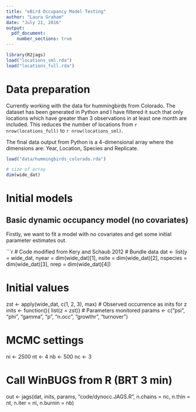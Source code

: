 ```yaml
---
title: "eBird Occupancy Model Testing"
author: "Laura Graham"
date: "July 21, 2016"
output: 
  pdf_document:
    number_sections: true
---
```

```r
library(R2jags)
load("locations_sml.rda")
load("locations_full.rda")
```

# Data preparation
Currently working with the data for hummingbirds from Colorado. The dataset has been generated in Python and I have filtered it such that only locations which have greater than 3 observations in at least one month are included. This reduces the number of locations from `r nrow(locations_full)` to `r nrow(locations_sml)`. 

The final data output from Python is a 4-dimensional array where the dimensions are: Year, Location, Species and Replicate. 

```r
load("data/hummingbirds_colorado.rda")

# size of array
dim(wide_dat)
```

# Initial models
## Basic dynamic occupancy model (no covariates)

Firstly, we want to fit a model with no covariates and get some initial parameter estimates out.

```r
# Code modified from Kery and Schaub 2012
# Bundle data
dat <- list(y = wide_dat, nyear = dim(wide_dat)[1], nsite = dim(wide_dat)[2], nspecies = dim(wide_dat)[3], nrep = dim(wide_dat)[4])

# Initial values
zst <- apply(wide_dat, c(1, 2, 3), max)	# Observed occurrence as inits for z
inits <- function(){ list(z = zst)}
# Parameters monitored
params <- c("psi", "phi", "gamma", "p", "n.occ", "growthr", "turnover")

# MCMC settings
ni <- 2500
nt <- 4
nb <- 500
nc <- 3

# Call WinBUGS from R (BRT 3 min)
out <- jags(dat, inits, params, "code/dynocc.JAGS.R", n.chains = nc, n.thin = nt, n.iter = ni, n.burnin = nb)
